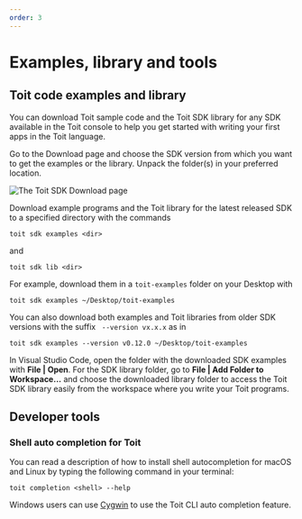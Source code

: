 ```yaml
---
order: 3
---
```



# Examples, library and tools

## Toit code examples and library

You can download Toit sample code and the Toit SDK library for any SDK available in the Toit console to help you get started with writing your first apps in the Toit language.

<Tabs>
<Tab label="Console">

Go to the Download page and choose the SDK version from which you want to get the examples or the library. Unpack the folder(s) in your preferred location.

<img src={SdkExAndLib} alt="The Toit SDK Download page" />

</Tab>
<Tab label="CLI">

Download example programs and the Toit library for the latest released SDK to a specified directory with the commands

```shell
toit sdk examples <dir>
```
and

```shell
toit sdk lib <dir>
```

For example, download them in a `toit-examples` folder on your Desktop with
```shell
toit sdk examples ~/Desktop/toit-examples
```

You can also download both examples and Toit libraries from older SDK versions with the suffix ` --version vx.x.x` as in
```shell
toit sdk examples --version v0.12.0 ~/Desktop/toit-examples
```

</Tab>
</Tabs>

In Visual Studio Code, open the folder with the downloaded SDK examples with **File | Open**. For the SDK library folder, go to **File | Add Folder to Workspace...** and choose the downloaded library folder to access the Toit SDK library easily from the workspace where you write your Toit programs.

## Developer tools

### Shell auto completion for Toit

You can read a description of how to install shell autocompletion for macOS and Linux by typing the following command in your terminal:

    toit completion <shell> --help

Windows users can use [Cygwin](https://www.cygwin.com/) to use the Toit CLI auto completion feature.
